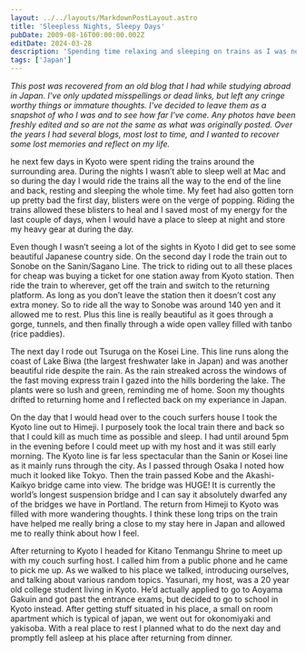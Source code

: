 ```yaml
---
layout: ../../layouts/MarkdownPostLayout.astro
title: 'Sleepless Nights, Sleepy Days'
pubDate: 2009-08-16T00:00:00.002Z
editDate: 2024-03-28
description: 'Spending time relaxing and sleeping on trains as I was not able to sleep well at night'
tags: ['Japan']
---
```



_This post was recovered from an old blog that I had while studying abroad in Japan. I've only updated misspellings or dead links, but left any cringe worthy things or immature thoughts. I've decided to leave them as a snapshot of who I was and to see how far I've come. Any photos have been freshly edited and so are not the same as what was originally posted. Over the years I had several blogs, most lost to time, and I wanted to recover some lost memories and reflect on my life._

<DropCap letter='T' />
he next few days in Kyoto were spent riding the trains around the surrounding area. During the nights
I wasn’t able to sleep well at Mac and so during the day I would ride the trains all the way to the end
of the line and back, resting and sleeping the whole time. My feet had also gotten torn up pretty bad
the first day, blisters were on the verge of popping. Riding the trains allowed these blisters to heal
and I saved most of my energy for the last couple of days, when I would have a place to sleep at night
and store my heavy gear at during the day.

Even though I wasn’t seeing a lot of the sights in Kyoto I did get to see some beautiful Japanese country side. On the second day I rode the train out to Sonobe on the Sanin/Sagano Line. The trick to riding out to all these places for cheap was buying a ticket for one station away from Kyoto station. Then ride the train to wherever, get off the train and switch to the returning platform. As long as you don’t leave the station then it doesn’t cost any extra money. So to ride all the way to Sonobe was around 140 yen and it allowed me to rest. Plus this line is really beautiful as it goes through a gorge, tunnels, and then finally through a wide open valley filled with tanbo (rice paddies).

The next day I rode out Tsuruga on the Kosei Line. This line runs along the coast of Lake Biwa (the largest freshwater lake in Japan) and was another beautiful ride despite the rain. As the rain streaked across the windows of the fast moving express train I gazed into the hills bordering the lake. The plants were so lush and green, reminding me of home. Soon my thoughts drifted to returning home and I reflected back on my experiance in Japan.

On the day that I would head over to the couch surfers house I took the Kyoto line out to Himeji. I purposely took the local train there and back so that I could kill as much time as possible and sleep. I had until around 5pm in the evening before I could meet up with my host and it was still early morning. The Kyoto line is far less spectacular than the Sanin or Kosei line as it mainly runs through the city. As I passed through Osaka I noted how much it looked like Tokyo. Then the train passed Kobe and the Akashi-Kaikyo bridge came into view. The bridge was HUGE! It is currently the world’s longest suspension bridge and I can say it absolutely dwarfed any of the bridges we have in Portland. The return from Himeji to Kyoto was filled with more wandering thoughts. I think these long trips on the train have helped me really bring a close to my stay here in Japan and allowed me to really think about how I feel.

After returning to Kyoto I headed for Kitano Tenmangu Shrine to meet up with my couch surfing host. I called him from a public phone and he came to pick me up. As we walked to his place we talked, introducing ourselves, and talking about various random topics. Yasunari, my host, was a 20 year old college student living in Kyoto. He’d actually applied to go to Aoyama Gakuin and got past the entrance exams, but decided to go to school in Kyoto instead. After getting stuff situated in his place, a small on room apartment which is typical of japan, we went out for okonomiyaki and yakisoba. With a real place to rest I planned what to do the next day and promptly fell asleep at his place after returning from dinner.
